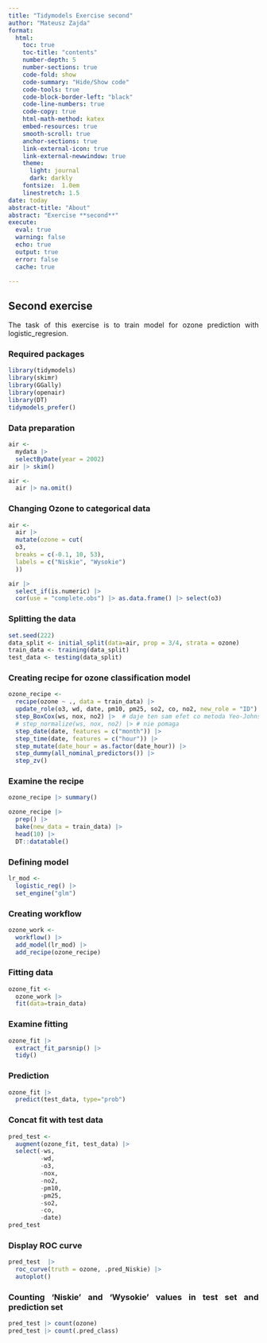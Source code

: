 ```yaml
---
title: "Tidymodels Exercise second"
author: "Mateusz Zajda"
format: 
  html:
    toc: true
    toc-title: "contents"
    number-depth: 5
    number-sections: true
    code-fold: show
    code-summary: "Hide/Show code"
    code-tools: true
    code-block-border-left: "black"
    code-line-numbers: true
    code-copy: true
    html-math-method: katex
    embed-resources: true
    smooth-scroll: true
    anchor-sections: true
    link-external-icon: true
    link-external-newwindow: true
    theme: 
      light: journal
      dark: darkly
    fontsize:  1.0em
    linestretch: 1.5
date: today
abstract-title: "About"
abstract: "Exercise **second**"
execute: 
  eval: true
  warning: false
  echo: true
  output: true
  error: false
  cache: true

---
```


```{=html}
<style type="text/css"> body {text-align: justify} </style>
```

## Second exercise
The task of this exercise is to train model for ozone prediction with logistic_regresion.

### Required packages
```r
library(tidymodels) 
library(skimr) 
library(GGally) 
library(openair)
library(DT) 
tidymodels_prefer()
```

### Data preparation

```r

air <- 
  mydata |> 
  selectByDate(year = 2002)
air |> skim()

air <- 
  air |> na.omit()
```

### Changing Ozone to categorical data

```r
air <- 
  air |>  
  mutate(ozone = cut(
  o3,
  breaks = c(-0.1, 10, 53),
  labels = c("Niskie", "Wysokie")
  ))

air |> 
  select_if(is.numeric) |> 
  cor(use = "complete.obs") |> as.data.frame() |> select(o3)
```


### Splitting the data

```r

set.seed(222)
data_split <- initial_split(data=air, prop = 3/4, strata = ozone)
train_data <- training(data_split)
test_data <- testing(data_split)
```

### Creating recipe for ozone classification model

```r
ozone_recipe <- 
  recipe(ozone ~ ., data = train_data) |> 
  update_role(o3, wd, date, pm10, pm25, so2, co, no2, new_role = "ID") |> 
  step_BoxCox(ws, nox, no2) |>  # daje ten sam efet co metoda Yeo-Johnson
  # step_normalize(ws, nox, no2) |> # nie pomaga 
  step_date(date, features = c("month")) |> 
  step_time(date, features = c("hour")) |>
  step_mutate(date_hour = as.factor(date_hour)) |>  
  step_dummy(all_nominal_predictors()) |> 
  step_zv()
```

### Examine the recipe

```r
ozone_recipe |> summary()
```
```r
ozone_recipe |> 
  prep() |> 
  bake(new_data = train_data) |> 
  head(10) |> 
  DT::datatable()
```

### Defining model

```r
lr_mod <-  
  logistic_reg() |> 
  set_engine("glm")
```

### Creating workflow

```r
ozone_work <- 
  workflow() |> 
  add_model(lr_mod) |> 
  add_recipe(ozone_recipe)
```

### Fitting data

```r
ozone_fit <- 
  ozone_work |> 
  fit(data=train_data)
```

### Examine fitting
```r
ozone_fit |> 
  extract_fit_parsnip() |> 
  tidy()
```

### Prediction

```r
ozone_fit |> 
  predict(test_data, type="prob")
```

### Concat fit with test data
```r
pred_test <- 
  augment(ozone_fit, test_data) |>
  select(-ws,
         -wd,
         -o3,
         -nox,
         -no2,
         -pm10,
         -pm25,
         -so2,
         -co,
         -date)
pred_test
```

### Display ROC curve
```r
pred_test  |> 
  roc_curve(truth = ozone, .pred_Niskie) |> 
  autoplot()
```
### Counting 'Niskie' and 'Wysokie' values in test set and prediction set
```r
pred_test |> count(ozone)
pred_test |> count(.pred_class)
```